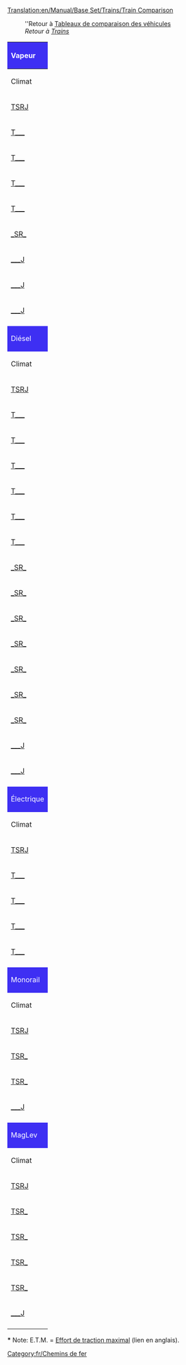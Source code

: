 [[Translation:en/Manual/Base Set/Trains/Train Comparison]]


:''Retour à [[fr/Manual/Base Set/Tableaux de comparaison des véhicules|Tableaux de comparaison des véhicules]]
:''Retour à [[fr/Manual/Trains|Trains]]''

{|bgcolor="white" border=1 style="width=100%"
!colspan="11" style="background: #3e2ff3; color: white;" align="left" |Vapeur
|- style="background: #ffdead"
!Climat
!Nom de modèle
!Coût
!Vitesse
!Poids
!Puissance
!E.T.M.*
!Coût d'entretien / an
!Conçu en
!Durée de vie
!Capacité
|- style="font-size: 90%; background: #ffdead; text-align: center"
|[[fr/Manual/Base Set/TSRJ|TSRJ]]
|Nom original TTD
|£ ($)
|km/h (mph)
|t
|cv (kW)
|kN
|£ / an ($ / an)
|année
|années
|
|- align="center"
|[[fr/Manual/Base Set/TSRJ|T___]]
|style="background: #ccffcc" align="left"|[[File:en/Kirbypaultank.png|Kirby Paul Tank Engine]] [[fr/Manual/Base Set/Trains/Kirby Paul Tank|Collet Pannier Tank (Kirby Paul Tank)]]
|style="background: #ccccff" |8 203 (16 406)
|style="background: #ffffcc" |64 (40)
|style="background: #ff9999" |47
|style="background: #ffffcc" |300 (224)
|style="background: #ffffcc" |139
|style="background: #ccccff" |820 (1 640)
|style="background: #ccffcc" |1925
|style="background: #ccffcc" |15
|style="background: #ff9999" |N/A
|- align="center"
|[[fr/Manual/Base Set/TSRJ|T___]]
|style="background: #ccffcc" align="left"|[[File:en/Chaneyjubilee.png|Chaney "Jubilee" Engine]] [[fr/Manual/Base Set/Trains/Chaney "Jubilee"|Stanier 'Jubilee (Chaney "Jubilee")]]
|style="background: #ccccff" |15 234 (30 468)
|style="background: #ffffcc" |112 (70)
|style="background: #ff9999" |131
|style="background: #ffffcc" |1000 (746)
|style="background: #ffffcc" |388
|style="background: #ccccff" |1 968 (3 936)
|style="background: #ccffcc" |1934
|style="background: #ccffcc" |21
|style="background: #ff9999" |N/A
|- align="center"
|[[fr/Manual/Base Set/TSRJ|T___]]
|style="background: #ccffcc" align="left"|[[File:en/Ginzua4.png|Ginzu "A4" Engine]] [[fr/Manual/Base Set/Trains/Ginzu "A4"|Gresley 'A4' (Ginzu "A4")]]
|style="background: #ccccff" |22 265 (44 530)
|style="background: #ffffcc" |128 (80)
|style="background: #ff9999" |162
|style="background: #ffffcc" |1200 (895)
|style="background: #ffffcc" |480
|style="background: #ccccff" |2 296 (4 592)
|style="background: #ccffcc" |1935
|style="background: #ccffcc" |20
|style="background: #ff9999" |N/A
|- align="center"
|[[fr/Manual/Base Set/TSRJ|T___]]
|style="background: #ccffcc" align="left"|[[File:en/Sh8p.png|SH "8P" Engine]] [[fr/Manual/Base Set/Trains/SH "8P"|BR '8P' (SH "8P")]]
|style="background: #ccccff" |25 781 (51 562)
|style="background: #ffffcc" |144 (90)
|style="background: #ff9999" |170
|style="background: #ffffcc" |1600 (1193)
|style="background: #ffffcc" |504
|style="background: #ccccff" |2 132 (4 264)
|style="background: #ccffcc" |1954
|style="background: #ccffcc" |23
|style="background: #ff9999" |N/A
|- align="center"
|[[fr/Manual/Base Set/TSRJ|_SR_]]
|style="background: #ccffcc" align="left"|[[File:en/Wills280.png|Wills 2-8-0 Engine]] [[fr/Manual/Base Set/Trains/Wills 2-8-0|Wills 2-8-0]]
|style="background: #ccccff" |16 406 (32 812)
|style="background: #ffffcc" |88 (55)
|style="background: #ff9999" |145
|style="background: #ffffcc" |1100 (820)
|style="background: #ffffcc" |430
|style="background: #ccccff" |2 132 (4 264)
|style="background: #ccffcc" |1945
|style="background: #ccffcc" |21
|style="background: #ff9999" |N/A
|- align="center"
|[[fr/Manual/Base Set/TSRJ|___J]]
|style="background: #ccffcc" align="left"|[[File:en/Ploddyphutchoochoo.png|Ploddyphut Choo-Choo Engine]] [[fr/Manual/Base Set/Trains/Ploddyphut Choo-Choo|Ploddyphut Choo-Choo]]
|style="background: #ccccff" |11 718 (23 514)
|style="background: #ffffcc" |72 (45)
|style="background: #ff9999" |85
|style="background: #ffffcc" |400 (298)
|style="background: #ffffcc" |252
|style="background: #ccccff" |1 476 (2 952)
|style="background: #ccffcc" |1946
|style="background: #ccffcc" |20
|style="background: #ff9999" |N/A
|- align="center"
|[[fr/Manual/Base Set/TSRJ|___J]]
|style="background: #ccffcc" align="left"|[[File:en/Powernautchoochoo.png|Powernaut Choo-Choo Engine]] [[fr/Manual/Base Set/Trains/Powernaut Choo-Choo|Powernaut Choo-Choo]]
|style="background: #ccccff" |17 578 (35 270)
|style="background: #ffffcc" |96 (60)
|style="background: #ff9999" |130
|style="background: #ffffcc" |900 (671)
|style="background: #ffffcc" |385
|style="background: #ccccff" |2 132 (4 264)
|style="background: #ccffcc" |1952
|style="background: #ccffcc" |20
|style="background: #ff9999" |N/A
|- align="center"
|[[fr/Manual/Base Set/TSRJ|___J]]
|style="background: #ccffcc" align="left"|[[File:en/Mightymoverchoochoo.png|Might Mover Choo-Choo Engine]] [[fr/Manual/Base Set/Trains/Mightymover Choo-Choo|Mightymover Choo-Choo]]
|style="background: #ccccff" |22 265 (44 676)
|style="background: #ffffcc" |112 (70)
|style="background: #ff9999" |140
|style="background: #ffffcc" |1000 (746)
|style="background: #ffffcc" |415
|style="background: #ccccff" |2 378 (4 756)
|style="background: #ccffcc" |1967
|style="background: #ccffcc" |20
|style="background: #ff9999" |N/A
|-
|
|-
!colspan="11" style="background: #3e2ff3; color: white;" align="left" |Diésel
|- style="background: #ffdead"
!Climat
!Nom du modèle
!Coût
!Vitesse
!Poids
!Puissance
!E.T.M.*
!Coût d'entretien / an
!Conçu en
!Durée de vie
!Capacité
|- style="font-size: 90%; background: #ffdead; text-align: center"
|[[fr/Manual/Base Set/TSRJ|TSRJ]]
|Nom original TTD
|£ ($)
|km/h (mph)
|t
|cv (kW)
|kN
|£ / an ($ / an)
|année
|années
|
|- align="center"
|[[fr/Manual/Base Set/TSRJ|T___]]
|style="background: #ccffcc" align="left"|[[File:en/Manleymoreldmu.png|Manley-Morel DMU Engine]] [[fr/Manual/Base Set/Trains/Manley-Morel DMU|Metro Cammell DMU (Manley-Morel DMU)]]
|style="background: #ccccff" |12 890 (25 780)
|style="background: #ffffcc" |112 (70)
|style="background: #ff9999" |32
|style="background: #ffffcc" |600 (447)
|style="background: #ffffcc" |95
|style="background: #ccccff" |1 278 (2 556)
|style="background: #ccffcc" |1957
|style="background: #ccffcc" |12
|style="background: #ff9999" |76 pass
|- align="center"
|[[fr/Manual/Base Set/TSRJ|T___]]
|style="background: #ccffcc" align="left"|[[File:en/Dash.png|"Dash" Engine]] [[fr/Manual/Base Set/Trains/Dash|'Sprinter' ("Dash")]]
|style="background: #ccccff" |16 406 (32 812)
|style="background: #ffffcc" |120 (75)
|style="background: #ff9999" |38
|style="background: #ffffcc" |700 (523)
|style="background: #ffffcc" |112
|style="background: #ccccff" |1 066 (2 132)
|style="background: #ccffcc" |1984
|style="background: #ccffcc" |15
|style="background: #ff9999" |80 pass
|- align="center"
|[[fr/Manual/Base Set/TSRJ|T___]]
|style="background: #ccffcc" align="left"|[[File:en/Shhendry25.png|SH/Hendry "25" Engine]] [[fr/Manual/Base Set/Trains/Hendry "25"|BR/Sulzer '25' (SH/Hendry "25")]]
|style="background: #ccccff" |17 578 (35 156)
|style="background: #ffffcc" |128 (80)
|style="background: #ff9999" |72
|style="background: #ffffcc" |1250 (932)
|style="background: #ffffcc" |213
|style="background: #ccccff" |1 447 (2 894)
|style="background: #ccffcc" |1962
|style="background: #ccffcc" |18
|style="background: #ff9999" |N/A
|- align="center"
|[[fr/Manual/Base Set/TSRJ|T___]]
|style="background: #ccffcc" align="left"|[[File:en/Uu37.png|UU "37" Engine]] [[fr/Manual/Base Set/Trains/UU "37"|EE '37' (UU "37")]]
|style="background: #ccccff" |19 921 (39 842)
|style="background: #ffffcc" |144 (90)
|style="background: #ff9999" |101
|style="background: #ffffcc" |1750 (1305)
|style="background: #ffffcc" |299
|style="background: #ccccff" |1 828 (3 656)
|style="background: #ccffcc" |1959
|style="background: #ccffcc" |20
|style="background: #ff9999" |N/A
|- align="center"
|[[fr/Manual/Base Set/TSRJ|T___]]
|style="background: #ccffcc" align="left"|[[File:en/Floss47.png|Floss "47" Engine]] [[fr/Manual/Base Set/Trains/Floss "47"|Brush '47' (Floss "47")]]
|style="background: #ccccff" |21 093 (42 186)
|style="background: #ffffcc" |160 (100)
|style="background: #ff9999" |112
|style="background: #ffffcc" |2580 (1924)
|style="background: #ffffcc" |332
|style="background: #ccccff" |2 132 (4 264)
|style="background: #ccffcc" |1963
|style="background: #ccffcc" |22
|style="background: #ff9999" |N/A
|- align="center"
|[[fr/Manual/Base Set/TSRJ|T___]]
|style="background: #ccffcc" align="left"|[[File:en/Sh125.png|SH "125" Engine]] [[fr/Manual/Base Set/Trains/SH "125"|BR 'IC125' (SH "125")]]
|style="background: #ccccff" |23 437 (46 874)
|style="background: #ffffcc" |201 (125)
|style="background: #ff9999" |70
|style="background: #ffffcc" |4500 (3356)
|style="background: #ffffcc" |207
|style="background: #ccccff" |2 894 (5 788)
|style="background: #ccffcc" |1978
|style="background: #ccffcc" |20
|style="background: #ff9999" |8 cour.
|- align="center"
|[[fr/Manual/Base Set/TSRJ|_SR_]]
|style="background: #ccffcc" align="left"|[[File:en/Mjs250.png|MJS 250 Engine]] [[fr/Manual/Base Set/Trains/MJS250|MJS250]]
|style="background: #ccccff" |9 375 (18 750)
|style="background: #ffffcc" |80 (50)
|style="background: #ff9999" |65
|style="background: #ffffcc" |600 (447)
|style="background: #ffffcc" |192
|style="background: #ccccff" |990 (1 980)
|style="background: #ccffcc" |1955
|style="background: #ccffcc" |22
|style="background: #ff9999" |N/A
|- align="center"
|[[fr/Manual/Base Set/TSRJ|_SR_]]
|style="background: #ccffcc" align="left"|[[File:en/Kelling3100.png|Kelling 3100 Engine]] [[fr/Manual/Base Set/Trains/Kelling 3100|Kelling 3100]]
|style="background: #ccccff" |21 093 (42 186)
|style="background: #ffffcc" |104 (65)
|style="background: #ff9999" |110
|style="background: #ffffcc" |1500 (1119)
|style="background: #ffffcc" |326
|style="background: #ccccff" |1 599 (3 198)
|style="background: #ccffcc" |1958
|style="background: #ccffcc" |22
|style="background: #ff9999" |N/A
|- align="center"
|[[fr/Manual/Base Set/TSRJ|_SR_]]
|style="background: #ccffcc" align="left"|[[File:en/Centennial.png|Centennial Engine]] [[fr/Manual/Base Set/Trains/Centennial|Centennial]]
|style="background: #ccccff" |35 156 (70 312)
|style="background: #ffffcc" |112 (70)
|style="background: #ff9999" |207
|style="background: #ffffcc" |6600 (4922)
|style="background: #ffffcc" |614
|style="background: #ccccff" |2 361 (4 722)
|style="background: #ccffcc" |1972
|style="background: #ccffcc" |22
|style="background: #ff9999" |N/A
|- align="center"
|[[fr/Manual/Base Set/TSRJ|_SR_]]
|style="background: #ccffcc" align="left"|[[File:en/Cs4000.png|CS4000 Engine]] [[fr/Manual/Base Set/Trains/CS4000|CS4000]]
|style="background: #ccccff" |26 953 (53 906)
|style="background: #ffffcc" |96 (60)
|style="background: #ff9999" |150
|style="background: #ffffcc" |4000 (2983)
|style="background: #ffffcc" |445
|style="background: #ccccff" |2 956 (5 912)
|style="background: #ccffcc" |1962
|style="background: #ccffcc" |20
|style="background: #ff9999" |N/A
|- align="center"
|[[fr/Manual/Base Set/TSRJ|_SR_]]
|style="background: #ccffcc" align="left"|[[File:en/Cs2400.png|CS2400 Engine]] [[fr/Manual/Base Set/Trains/CS2400|CS2400]]
|style="background: #ccccff" |18 750 (37 500)
|style="background: #ffffcc" |112 (70)
|style="background: #ff9999" |120
|style="background: #ffffcc" |2400 (1790)
|style="background: #ffffcc" |356
|style="background: #ccccff" |1 599 (3 198)
|style="background: #ccffcc" |1965
|style="background: #ccffcc" |20
|style="background: #ff9999" |N/A
|- align="center"
|[[fr/Manual/Base Set/TSRJ|_SR_]]
|style="background: #ccffcc" align="left"|[[File:en/Mjs1000.png|MJS 1000 Engine]] [[fr/Manual/Base Set/Trains/MJS 1000|MJS 1000]]
|style="background: #ccccff" |24 609 (49 218)
|style="background: #ffffcc" |104 (65)
|style="background: #ff9999" |120
|style="background: #ffffcc" |2200 (1641)
|style="background: #ffffcc" |356
|style="background: #ccccff" |2 208 (4 416)
|style="background: #ccffcc" |1965
|style="background: #ccffcc" |22
|style="background: #ff9999" |N/A
|- align="center"
|[[fr/Manual/Base Set/TSRJ|_SR_]]
|style="background: #ccffcc" align="left"|[[File:en/Turnerturbo.png|Turner Turbo]] [[fr/Manual/Base Set/Trains/Turner Turbo|Turner Turbo]]
|style="background: #ccccff" |41 014 (82 028)
|style="background: #ffffcc" |160 (100)
|style="background: #ff9999" |190 
|style="background: #ffffcc" |3500 (2610)
|style="background: #ffffcc" |564
|style="background: #ccccff" |3 122 (6 244)
|style="background: #ccffcc" |1977
|style="background: #ccffcc" |22
|style="background: #ff9999" |N/A
|- align="center"
|[[fr/Manual/Base Set/TSRJ|___J]]
|style="background: #ccffcc" align="left"|[[File:en/Ploddyphutdiesel.png|Ploddyphut Diesel]] [[fr/Manual/Base Set/Trains/Ploddyphut Diesel|Ploddyphut Diesel]]
|style="background: #ccccff" |18 750 (37 622)
|style="background: #ffffcc" |120 (75)
|style="background: #ff9999" |95
|style="background: #ffffcc" |1400 (1044)
|style="background: #ffffcc" |282
|style="background: #ccccff" |1 904 (3 808)
|style="background: #ccffcc" |1972
|style="background: #ccffcc" |20
|style="background: #ff9999" |N/A
|- align="center"
|[[fr/Manual/Base Set/TSRJ|___J]]
|style="background: #ccffcc" align="left"|[[File:en/Powernautdiesel.png|Powernaut Diesel]] [[fr/Manual/Base Set/Trains/Powernaut Diesel|Powernaut Diesel]]
|style="background: #ccccff" |23 437 (47 028)
|style="background: #ffffcc" |152 (95)
|style="background: #ff9999" |120
|style="background: #ffffcc" |2000 (1491)
|style="background: #ffffcc" |356
|style="background: #ccccff" |2 056 (4 112)
|style="background: #ccffcc" |1978
|style="background: #ccffcc" |20
|style="background: #ff9999" |N/A
|-
|
|-
!colspan="11" style="background: #3e2ff3; color: white;" align="left" |Électrique
|- style="background: #ffdead"
!Climat
!Nom du modèle
!Coût
!Vitesse
!Poids
!Puissance
!E.T.M.*
!Coût d'entretien / an
!Conçu en
!Durée de vie
!Capacité
|- style="font-size: 90%; background: #ffdead; text-align: center"
|[[fr/Manual/Base Set/TSRJ|TSRJ]]
|Nom original TTD
|£ ($)
|km/h (mph)
|t
|cv (kW)
|kN
|£ / an ($ / an)
|année
|années
|
|- align="center"
|[[fr/Manual/Base Set/TSRJ|T___]]
|style="background: #ccffcc" align="left"|[[File:en/Sh30.png|SH "30" Engine]] [[fr/Manual/Base Set/Trains/SH "30"|BR '86' (SH "30")]]
|style="background: #ccccff" |30 468 (60 936)
|style="background: #ffffcc" |160 (100)
|style="background: #ff9999" |84
|style="background: #ffffcc" |3600 (2685)
|style="background: #ffffcc" |249
|style="background: #ccccff" |2 531 (5 062)
|style="background: #ccffcc" |1965
|style="background: #ccffcc" |23
|style="background: #ff9999" |N/A
|- align="center"
|[[fr/Manual/Base Set/TSRJ|T___]]
|style="background: #ccffcc" align="left"|[[File:en/Sh40.png|SH "40" Engine]] [[fr/Manual/Base Set/Trains/SH "40"|BR '87' (SH "40")]]
|style="background: #ccccff" |35 156 (70 312)
|style="background: #ffffcc" |177 (110)
|style="background: #ff9999" |82
|style="background: #ffffcc" |5000 (3728)
|style="background: #ffffcc" |243
|style="background: #ccccff" |2 882 (5 764)
|style="background: #ccffcc" |1973
|style="background: #ccffcc" |25
|style="background: #ff9999" |N/A
|- align="center"
|[[fr/Manual/Base Set/TSRJ|T___]]
|style="background: #ccffcc" align="left"|[[File:en/Tim.png|"T.I.M." Engine]] [[fr/Manual/Base Set/Trains/T.I.M.|'T.G.V.' ("T.I.M.")]]
|style="background: #ccccff" |46 875 (93 750)
|style="background: #ffffcc" |241 (150)
|style="background: #ff9999" |90
|style="background: #ffffcc" |7000 (5220)
|style="background: #ffffcc" |267
|style="background: #ccccff" |3 374 (6 748)
|style="background: #ccffcc" |1984
|style="background: #ccffcc" |25
|style="background: #ff9999" |N/A
|- align="center"
|[[fr/Manual/Base Set/TSRJ|T___]]
|style="background: #ccffcc" align="left"|[[File:en/Asiastar.png|"Asiastar" Engine]] [[fr/Manual/Base Set/Trains/AsiaStar|'Eurostar' ("AsiaStar")]]
|style="background: #ccccff" |50 390 (100 780)
|style="background: #ffffcc" |265 (165)
|style="background: #ff9999" |94
|style="background: #ffffcc" |8000 (5966)
|style="background: #ffffcc" |279
|style="background: #ccccff" |3 514 (7 028)
|style="background: #ccffcc" |1992
|style="background: #ccffcc" |25
|style="background: #ff9999" |N/A
|-
|
|-
!colspan="11" style="background: #3e2ff3; color: white;" align="left" |Monorail
|- style="background: #ffdead"
!Climat
!Nom du modèle
!Coût
!Vitesse
!Poids
!Puissance
!E.T.M.*
!Coût d'entretien / an
!Conçu en
!Durée de vie
!Capacité
|- style="font-size: 90%; background: #ffdead; text-align: center"
|[[fr/Manual/Base Set/TSRJ|TSRJ]]
|Nom original TTD
|£ ($)
|km/h (mph)
|t
|cv (kW)
|kN
|£ / an ($ / an)
|année
|années
|
|- align="center"
|[[fr/Manual/Base Set/TSRJ|TSR_]]
|style="background: #ccffcc" align="left"|[[File:en/X2001.png|X2001 Monorail Engine]] [[fr/Manual/Base Set/Trains/X2001|'X2001']]
|style="background: #ccccff" |60 937 (121 874)
|style="background: #ffffcc" |305 (190)
|style="background: #ff9999" |95
|style="background: #ffffcc" |9000 (6711)
|style="background: #ffffcc" |282
|style="background: #ccccff" |3 234 (6 468)
|style="background: #ccffcc" |1999
|style="background: #ccffcc" |20
|style="background: #ff9999" |N/A
|- align="center"
|[[fr/Manual/Base Set/TSRJ|TSR_]]
|style="background: #ccffcc" align="left"|[[File:en/Millenniumz1.png|Milennium 'Z1' Monorail Engine]] [[fr/Manual/Base Set/Trains/Millennium Z1|'Millennium Z1']]
|style="background: #ccccff" |70 312 (140 624)
|style="background: #ffffcc" |336 (210)
|style="background: #ff9999" |170
|style="background: #ffffcc" |10000 (7457)
|style="background: #ffffcc" |504
|style="background: #ccccff" |3 374 (6 748)
|style="background: #ccffcc" |2005
|style="background: #ccffcc" |20
|style="background: #ff9999" |25 pass
|- align="center"
|[[fr/Manual/Base Set/TSRJ|___J]]
|style="background: #ccffcc" align="left"|[[File:en/Wizzowowz99.png|Wizzowow 'Z99' Monorail Engine]] [[fr/Manual/Base Set/Trains/Wizzowow Z99|Wizzowow Z99]]
|style="background: #ccccff" |62 109 (124 626)
|style="background: #ffffcc" |321 (200)
|style="background: #ff9999" |95
|style="background: #ffffcc" |5000 (3728)
|style="background: #ffffcc" |282
|style="background: #ccccff" |3 234 (6 468)
|style="background: #ccffcc" |1999
|style="background: #ccffcc" |20
|style="background: #ff9999" |N/A
|-
|
|-
!colspan="11" style="background: #3e2ff3; color: white;" align="left" |MagLev
|- style="background: #ffdead"
!Climat
!Nom du modèle
!Coût
!Vitesse
!Poids
!Puissance
!E.T.M.*
!Coût d'entretien / an
!Conçu en
!Durée de vie
!Capacité
|- style="font-size: 90%; background: #ffdead; text-align: center"
|[[fr/Manual/Base Set/TSRJ|TSRJ]]
|Nom original TTD
|£ ($)
|km/h (mph)
|t
|cv (kW)
|kN
|£ / an ($ / an)
|année
|années
|
|- align="center"
|[[fr/Manual/Base Set/TSRJ|TSR_]]
|style="background: #ccffcc" align="left"|[[File:en/Lev1leviathan.png|MagLev Engine 1: Leviathan]] [[fr/Manual/Base Set/Trains/'Leviathan' niveau 1|'Leviathan' niveau 1]]
|style="background: #ccccff" |82 031 (164 062)
|style="background: #ffffcc" |402 (251)
|style="background: #ff9999" |105
|style="background: #ffffcc" |10000 (7457)
|style="background: #ffffcc" |311
|style="background: #ccccff" |3 515 (7 030)
|style="background: #ccffcc" |2020
|style="background: #ccffcc" |20
|style="background: #ff9999" |N/A
|- align="center"
|[[fr/Manual/Base Set/TSRJ|TSR_]]
|style="background: #ccffcc" align="left"|[[File:en/Lev2cyclops.png|MagLev Engine 2: Cyclops]] [[fr/Manual/Base Set/Trains/'Cyclops' niveau 2|'Cyclops' niveau 2]]
|style="background: #ccccff" |86 718 (173 436)
|style="background: #ffffcc" |450 (281)
|style="background: #ff9999" |120
|style="background: #ffffcc" |12000 (8948)
|style="background: #ffffcc" |356
|style="background: #ccccff" |3 557 (7 114)
|style="background: #ccffcc" |2028
|style="background: #ccffcc" |20
|style="background: #ff9999" |N/A
|- align="center"
|[[fr/Manual/Base Set/TSRJ|TSR_]]
|style="background: #ccffcc" align="left"|[[File:en/Lev3pegasus.png|MagLev Engine 3: Pegasus]] [[fr/Manual/Base Set/Trains/'Pegasus' niveau 3|'Pegasus' niveau 3]]
|style="background: #ccccff" |96 093 (192 186)
|style="background: #ffffcc" |480 (300)
|style="background: #ff9999" |130
|style="background: #ffffcc" |15000 (11185)
|style="background: #ffffcc" |385
|style="background: #ccccff" |3 571 (7 142)
|style="background: #ccffcc" |2035
|style="background: #ccffcc" |20
|style="background: #ff9999" |N/A
|- align="center"
|[[fr/Manual/Base Set/TSRJ|TSR_]]
|style="background: #ccffcc" align="left"|[[File:en/Lev4chimaerarhead.png|MagLev Engine 4: Chimaera (front)]] [[fr/Manual/Base Set/Trains/'Chimaera' niveau 4|'Chimaera' niveau 4]]
|style="white-space: nowrap; background: #ccccff"|111 328 (222 656)
|style="white-space: nowrap; background: #ffffcc" |643 (402)
|style="background: #ff9999" |300
|style="white-space: nowrap; background: #ffffcc" |20000 (14914)
|style="background: #ffffcc" |890
|style="white-space: nowrap; background: #ccccff" |3 584 (7 168)
|style="background: #ccffcc" |2038
|style="background: #ccffcc" |20
|style="background: #ff9999" |N/A
|- align="center"
|[[fr/Manual/Base Set/TSRJ|___J]]
|style="background: #ccffcc" align="left"|[[File:en/Wizzowowrocketeer.png|Toyland Wizzowow Rocketeer]] [[fr/Manual/Base Set/Trains/Wizzowow Rocketeer|Wizzowow Rocketeer]]
|style="background: #ccccff" |82 031 (164 600)
|style="background: #ffffcc" |482 (300)
|style="background: #ff9999" |120
|style="background: #ffffcc" |10000 (7457)
|style="background: #ffffcc" |356
|style="background: #ccccff" |3 515 (7 030)
|style="background: #ccffcc" |2021
|style="background: #ccffcc" |20
|style="background: #ff9999" |N/A
|-
|}

'''*''' Note: E.T.M. = [http://en.wikipedia.org/wiki/Tractive_force#Maximum_tractive_effort Effort de traction maximal] (lien en anglais).

[[Category:fr/Chemins de fer]]